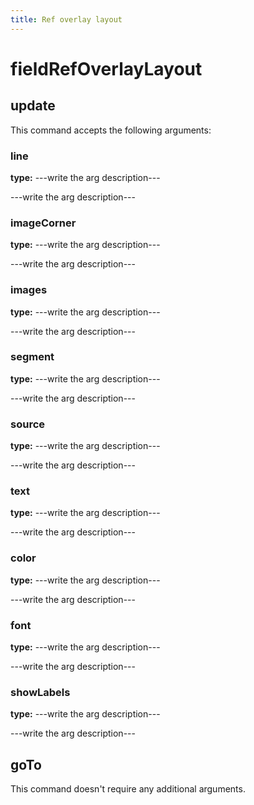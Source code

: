 ```yaml
---
title: Ref overlay layout
---
```


# fieldRefOverlayLayout

## update

This command accepts the following arguments:

### line
**type:** ---write the arg description---

---write the arg description---

### imageCorner
**type:** ---write the arg description---

---write the arg description---

### images
**type:** ---write the arg description---

---write the arg description---

### segment
**type:** ---write the arg description---

---write the arg description---

### source
**type:** ---write the arg description---

---write the arg description---

### text
**type:** ---write the arg description---

---write the arg description---

### color
**type:** ---write the arg description---

---write the arg description---

### font
**type:** ---write the arg description---

---write the arg description---

### showLabels
**type:** ---write the arg description---

---write the arg description---


## goTo


This command doesn't require any additional arguments.

